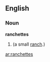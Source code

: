 ==English==

===Noun===
'''ranchettes'''

# {{plural of|[[ranchette]]}} (a small [[ranch]].)

[[ar:ranchettes]]